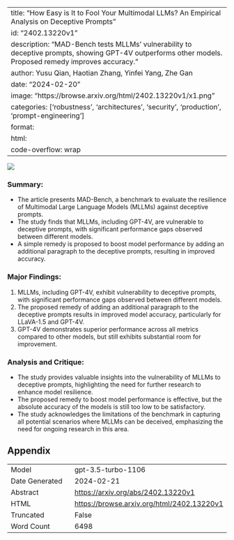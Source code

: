 
---
title: "How Easy is It to Fool Your Multimodal LLMs? An Empirical Analysis on Deceptive Prompts"
id: "2402.13220v1"
description: "MAD-Bench tests MLLMs' vulnerability to deceptive prompts, showing GPT-4V outperforms other models. Proposed remedy improves accuracy."
author: Yusu Qian, Haotian Zhang, Yinfei Yang, Zhe Gan
date: "2024-02-20"
image: "https://browse.arxiv.org/html/2402.13220v1/x1.png"
categories: ['robustness', 'architectures', 'security', 'production', 'prompt-engineering']
format:
  html:
    code-overflow: wrap
---

![](https://browse.arxiv.org/html/2402.13220v1/x1.png)

### Summary:
- The article presents MAD-Bench, a benchmark to evaluate the resilience of Multimodal Large Language Models (MLLMs) against deceptive prompts.
- The study finds that MLLMs, including GPT-4V, are vulnerable to deceptive prompts, with significant performance gaps observed between different models.
- A simple remedy is proposed to boost model performance by adding an additional paragraph to the deceptive prompts, resulting in improved accuracy.

### Major Findings:
1. MLLMs, including GPT-4V, exhibit vulnerability to deceptive prompts, with significant performance gaps observed between different models.
2. The proposed remedy of adding an additional paragraph to the deceptive prompts results in improved model accuracy, particularly for LLaVA-1.5 and GPT-4V.
3. GPT-4V demonstrates superior performance across all metrics compared to other models, but still exhibits substantial room for improvement.

### Analysis and Critique:
- The study provides valuable insights into the vulnerability of MLLMs to deceptive prompts, highlighting the need for further research to enhance model resilience.
- The proposed remedy to boost model performance is effective, but the absolute accuracy of the models is still too low to be satisfactory.
- The study acknowledges the limitations of the benchmark in capturing all potential scenarios where MLLMs can be deceived, emphasizing the need for ongoing research in this area.

## Appendix

|          |          |
|----------|----------|
| Model     | gpt-3.5-turbo-1106       |
| Date Generated     | 2024-02-21       |
| Abstract | [https://arxiv.org/abs/2402.13220v1](https://arxiv.org/abs/2402.13220v1)        |
| HTML     | [https://browse.arxiv.org/html/2402.13220v1](https://browse.arxiv.org/html/2402.13220v1)       |
| Truncated       | False       |
| Word Count       | 6498       |